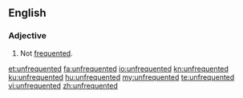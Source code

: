 ==English==

===Adjective===
{{en-adj}}

# Not [[frequented]].

[[et:unfrequented]]
[[fa:unfrequented]]
[[io:unfrequented]]
[[kn:unfrequented]]
[[ku:unfrequented]]
[[hu:unfrequented]]
[[my:unfrequented]]
[[te:unfrequented]]
[[vi:unfrequented]]
[[zh:unfrequented]]
